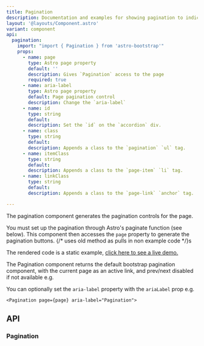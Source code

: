 ```yaml
---
title: Pagination
description: Documentation and examples for showing pagination to indicate a series of related content exists across multiple pages.
layout: '@layouts/Component.astro'
variant: component
api:
  pagination:
    import: "import { Pagination } from 'astro-bootstrap'"
    props:
      - name: page
        type: Astro page property
        default: ''
        description: Gives `Pagination` access to the page
        required: true
      - name: aria-label
        type: Astro page property
        default: Page pagination control
        description: Change the `aria-label`
      - name: id
        type: string
        default:
        description: Set the `id` on the `accordion` div.
      - name: class
        type: string
        default:
        description: Appends a class to the `pagination` `ul` tag.
      - name: itemClass
        type: string
        default:
        description: Appends a class to the `page-item` `li` tag.
      - name: linkClass
        type: string
        default:
        description: Appends a class to the `page-link` `anchor` tag.

---
```


The pagination component generates the pagination controls for the page.

You must set up the pagination through Astro's paginate function (see below). This component then accesses the `page` property to generate the pagination buttons.
{/* uses old method as pulls in non example code */}s
<Example>
<div class="d-flex justify-content-center" slot="component">
<Basic />
</div>
<Fragment slot="code" set:html={rawBasic}/>
</Example>

The rendered code is a static example, <a href="pagination-test"> click here to see a live demo.</a>

The Pagination component returns the default bootstrap pagination component, with the current page as an active link, and prev/next disabled if not available e.g.

You can optionally set the `aria-label` property with the `ariaLabel` prop e.g.

```
<Pagination page={page} aria-label="Pagination">
```

## API

### Pagination

<Api component={frontmatter.api.pagination} />

